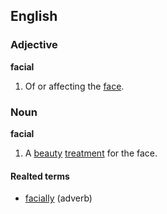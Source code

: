 ==English==

===Adjective===
'''facial'''
# Of or affecting the [[face]].

===Noun===
'''facial'''
# A [[beauty]] [[treatment]] for the face.

====Realted terms====
*[[facially]] (adverb)